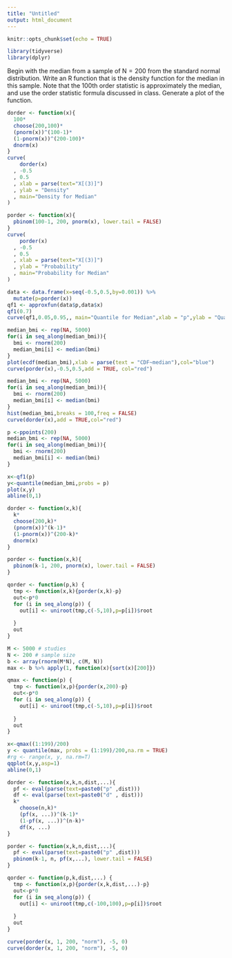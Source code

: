 ```yaml
---
title: "Untitled"
output: html_document
---
```


```r
knitr::opts_chunk$set(echo = TRUE)
```


```r
library(tidyverse)
library(dplyr)
```


Begin with the median from a sample of N = 200 from the standard normal distribution. Write an R function that is the density function for the median in this sample. Note that the 100th order statistic is approximately the median, and use the order statistic formula discussed in class. Generate a plot of the function.
```r
dorder <- function(x){
  100*
  choose(200,100)*
  (pnorm(x))^(100-1)*
  (1-pnorm(x))^(200-100)*
  dnorm(x)
}
curve(
    dorder(x)
  , -0.5
  , 0.5
  , xlab = parse(text="X[(3)]")
  , ylab = "Density"
  , main="Density for Median"
)
```


```r
porder <- function(x){
  pbinom(100-1, 200, pnorm(x), lower.tail = FALSE)
}
curve(
    porder(x)
  , -0.5
  , 0.5
  , xlab = parse(text="X[(3)]")
  , ylab = "Probability"
  , main="Probability for Median"
)
```
```r

data <- data.frame(x=seq(-0.5,0.5,by=0.001)) %>%
  mutate(p=porder(x))
qf1 <- approxfun(data$p,data$x)
qf1(0.7)
curve(qf1,0.05,0.95,, main="Quantile for Median",xlab = "p",ylab = "Quantile")
```


```r
median_bmi <- rep(NA, 5000)
for(i in seq_along(median_bmi)){
  bmi <- rnorm(200)
  median_bmi[i] <- median(bmi)
}
plot(ecdf(median_bmi),xlab = parse(text = "CDF~median"),col="blue")
curve(porder(x),-0.5,0.5,add = TRUE, col="red")
```
```r
median_bmi <- rep(NA, 5000)
for(i in seq_along(median_bmi)){
  bmi <- rnorm(200)
  median_bmi[i] <- median(bmi)
}
hist(median_bmi,breaks = 100,freq = FALSE)
curve(dorder(x),add = TRUE,col="red")
```

```r
p <-ppoints(200)
median_bmi <- rep(NA, 5000)
for(i in seq_along(median_bmi)){
  bmi <- rnorm(200)
  median_bmi[i] <- median(bmi)
}

x<-qf1(p)
y<-quantile(median_bmi,probs = p)
plot(x,y)
abline(0,1)
```

```r
dorder <- function(x,k){
  k*
  choose(200,k)*
  (pnorm(x))^(k-1)*
  (1-pnorm(x))^(200-k)*
  dnorm(x)
}
```

```r
porder <- function(x,k){
  pbinom(k-1, 200, pnorm(x), lower.tail = FALSE)
}
```


```r
qorder <- function(p,k) {
  tmp <- function(x,k){porder(x,k)-p}
  out<-p*0
  for (i in seq_along(p)) {
    out[i] <- uniroot(tmp,c(-5,10),p=p[i])$root
    
  }
  out
}

```


```r
M <- 5000 # studies
N <- 200 # sample size
b <- array(rnorm(M*N), c(M, N))
max <- b %>% apply(1, function(x){sort(x)[200]})

qmax <- function(p) {
  tmp <- function(x,p){porder(x,200)-p}
  out<-p*0
  for (i in seq_along(p)) {
    out[i] <- uniroot(tmp,c(-5,10),p=p[i])$root
    
  }
  out
}

x<-qmax((1:199)/200)
y <- quantile(max, probs = (1:199)/200,na.rm = TRUE)
#rg <- range(x, y, na.rm=T)
qqplot(x,y,asp=1)
abline(0,1)


```



```r
dorder <- function(x,k,n,dist,...){
  pf <- eval(parse(text=paste0("p" ,dist)))
  df <- eval(parse(text=paste0("d" , dist)))
  k*
    choose(n,k)*
    (pf(x, ...))^(k-1)*
    (1-pf(x, ...))^(n-k)*
    df(x, ...)
}

porder <- function(x,k,n,dist,...){
  pf <- eval(parse(text=paste0("p" ,dist)))
  pbinom(k-1, n, pf(x,...), lower.tail = FALSE)
}

qorder <- function(p,k,dist,...) {
  tmp <- function(x,p){porder(x,k,dist,...)-p}
  out<-p*0
  for (i in seq_along(p)) {
    out[i] <- uniroot(tmp,c(-100,100),p=p[i])$root
    
  }
  out
}


```

```r
curve(porder(x, 1, 200, "norm"), -5, 0)
curve(dorder(x, 1, 200, "norm"), -5, 0)
```

